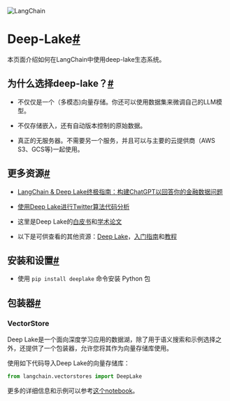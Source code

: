 
<Head>
  <script>
    {
      `(function() {
         var _hmt = _hmt || [];
(function() {
  var hm = document.createElement("script");
  hm.src = "https://hm.baidu.com/hm.js?e60fb290e204e04c5cb6f79b0ac1e697";
  var s = document.getElementsByTagName("script")[0]; 
  s.parentNode.insertBefore(hm, s);
})();
       })();`
    }
  </script>
</Head>



![LangChain](https://pica.zhimg.com/50/v2-56e8bbb52aa271012541c1fe1ceb11a2_r.gif)



Deep-Lake[#](#deep-lake "本标题的永久链接")
============================

本页面介绍如何在LangChain中使用deep-lake生态系统。

为什么选择deep-lake？[#](#why-deep-lake "本标题的永久链接")
--------------------------------------

* 不仅仅是一个（多模态)向量存储。你还可以使用数据集来微调自己的LLM模型。

* 不仅存储嵌入，还有自动版本控制的原始数据。

* 真正的无服务器。不需要另一个服务，并且可以与主要的云提供商（AWS S3、GCS等)一起使用。

更多资源[#](#more-resources "本标题的永久链接")
-----------------------------------

- [LangChain & Deep Lake终极指南：构建ChatGPT以回答你的金融数据问题](https://www.activeloop.ai/resources/ultimate-guide-to-lang-chain-deep-lake-build-chat-gpt-to-answer-questions-on-your-financial-data/)

- [使用Deep Lake进行Twitter算法代码分析](../use_cases/code/twitter-the-algorithm-analysis-deeplake)

- 这里是Deep Lake的[白皮书](https://www.deeplake.ai/whitepaper)和[学术论文](https://arxiv.org/pdf/2209.10785.pdf)

- 以下是可供查看的其他资源：[Deep Lake](https://github.com/activeloopai/deeplake)，[入门指南](https://docs.activeloop.ai/getting-started)和[教程](https://docs.activeloop.ai/hub-tutorials)

安装和设置[#](#installation-and-setup "永久链接到此标题")
--------------------------------------------

* 使用 `pip install deeplake` 命令安装 Python 包

包装器[#](#wrappers "永久链接到此标题")
----------------------------

### VectorStore

Deep Lake是一个面向深度学习应用的数据湖，除了用于语义搜索和示例选择之外，还提供了一个包装器，允许您将其作为向量存储库使用。

使用如下代码导入Deep Lake的向量存储库：

```python
from langchain.vectorstores import DeepLake
```

更多的详细信息和示例可以参考[这个notebook](../modules/indexes/vectorstores/examples/deeplake)。

